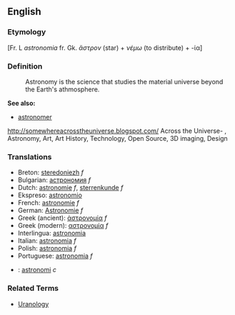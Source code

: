 ==English==
===Etymology===

[Fr. L ''astronomia'' fr. Gk. ''ἄστρον'' (star) + ''νέμω'' (to distribute) + -ία]

===Definition===
:Astronomy is the science that studies the material universe beyond the Earth's athmosphere.

'''See also:'''
*[[astronomer]]
http://somewhereacrosstheuniverse.blogspot.com/
Across the Universe- , Astronomy, Art, Art History, Technology, Open Source, 3D imaging, Design


=== Translations ===
*Breton: [[steredoniezh]] ''f''
*Bulgarian: [[астрономия]] ''f''
*Dutch: [[astronomie]] ''f'', [[sterrenkunde]] ''f''
*Ekspreso: [[astronomio]]
*French: [[astronomie]] ''f''
*German: [[Astronomie]] ''f''
*Greek (ancient): [[ἀστρονομία]] ''f''
*Greek (modern): [[αστρονομία]] ''f''
*Interlingua: [[astronomia]]
*Italian: [[astronomia]] ''f''
*Polish: [[astronomia]] ''f''
*Portuguese: [[astronomia]] ''f''
*{{sv}}: [[astronomi]] ''c''

===Related Terms===
*[[Uranology]]